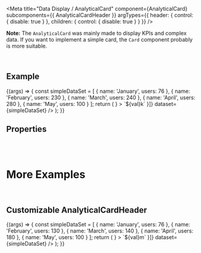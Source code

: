 
<Meta
  title="Data Display / AnalyticalCard"
  component={AnalyticalCard}
  subcomponents={{ AnalyticalCardHeader }}
  argTypes={{
    header: {
      control: { disable: true }
    },
    children: {
      control: { disable: true }
    }
  }}
/>

<DocsHeader />

**Note:** The `AnalyticalCard` was mainly made to display KPIs and complex data. If you want to implement a simple card, the `Card` component probably is more suitable.

<br />

## Example

<Canvas>
  <Story name="Default">
    {(args) => {
      const simpleDataSet = [
        {
          name: 'January',
          users: 76
        },
        {
          name: 'February',
          users: 230
        },
        {
          name: 'March',
          users: 240
        },
        {
          name: 'April',
          users: 280
        },
        {
          name: 'May',
          users: 100
        }
      ];
      return (
        <AnalyticalCard
          header={
            <AnalyticalCardHeader
              titleText="Title"
              subtitleText="Sub Title"
              arrowIndicator={DeviationIndicator.Down}
              indicatorState={ValueState.Success}
              value="Value"
              valueState={ValueState.Success}
              unit="Unit"
              target="Target"
              deviation="Deviation"
              showIndicator
              description="Description"
              counter="Counter"
              counterState={ValueState.Success}
              currency="EUR"
            />
          }
        >
          <LineChart
            noLegend
            dimensions={[{ accessor: 'name' }]}
            measures={[{ accessor: 'users', formatter: (val) => `${val}k` }]}
            dataset={simpleDataSet}
          />
        </AnalyticalCard>
      );
    }}
  </Story>
</Canvas>

## Properties

<ArgsTable story="Default" />

<br />
<br />

# More Examples

<br />

## Customizable AnalyticalCardHeader

<Canvas>
  <Story
    name="Customizable header"
    args={{
      titleText: 'Project Cost',
      subtitleText: 'All active Projects',
      arrowIndicator: DeviationIndicator.Down,
      indicatorState: ValueState.Success,
      value: '100',
      valueState: ValueState.Success,
      unit: 'M',
      target: '120M',
      deviation: '-16.67%',
      showIndicator: true,
      description: 'Current Year',
      counter: '+',
      counterState: ValueState.Success,
      currency: 'USD'
    }}
    argTypes={{
      titleText: { description: 'Defines the title of the `AnalyticalCardHeader`.' },
      subtitleText: { description: 'Defines the sub title of the `AnalyticalCardHeader`.' },
      value: { description: 'Defines the value of the `AnalyticalCardHeader`.' },
      unit: { description: 'Defines the unit displayed next to the value of the `AnalyticalCardHeader`.' },
      target: { description: 'Defines the target value.' },
      deviation: { description: 'Defines the deviation value.' },
      showIndicator: { description: 'Defines whether the deviation indicator should be displayed.' },
      description: { description: 'Defines the description below the value of the `AnalyticalCardHeader`.' },
      counter: { description: 'Defines the counter in the upper right corner of the `AnalyticalCardHeader`.' },
      currency: { description: 'Defines the currency.' },
      onClick: { description: 'Fired when the `AnalyticalCardHeader` header is clicked.' },
      header: { table: { disable: true } },
      children: { table: { disable: true } },
      ref: { table: { disable: true } }
    }}
  >
    {(args) => {
      const simpleDataSet = [
        {
          name: 'January',
          users: 76
        },
        {
          name: 'February',
          users: 130
        },
        {
          name: 'March',
          users: 140
        },
        {
          name: 'April',
          users: 180
        },
        {
          name: 'May',
          users: 100
        }
      ];
      return (
        <AnalyticalCard
          header={
            <AnalyticalCardHeader
              titleText={args.titleText}
              subtitleText={args.subtitleText}
              arrowIndicator={args.arrowIndicator}
              indicatorState={args.indicatorState}
              value={args.value}
              valueState={args.valueState}
              unit={args.unit}
              target={args.target}
              deviation={args.deviation}
              onClick={args.onClick}
              showIndicator={args.showIndicator}
              description={args.description}
              counter={args.counter}
              counterState={args.counterState}
              currency={args.currency}
            />
          }
        >
          <LineChart
            noLegend
            dimensions={[{ accessor: 'name' }]}
            measures={[{ accessor: 'users', formatter: (val) => `${val}m` }]}
            dataset={simpleDataSet}
          />
        </AnalyticalCard>
      );
    }}
  </Story>
</Canvas>

<ArgsTable story="Customizable header" />

<Footer />
